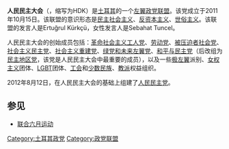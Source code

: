 '''人民民主大会'''（{{lang-tr|Halkların Demokratik Kongresi}}，缩写为HDK）是[[土耳其|土耳其]]的一个[[左翼|左翼]][[政党联盟|政党联盟]]。该党成立于2011年10月15日。该联盟的意识形态是[[民主社会主义|民主社会主义]]、[[反资本主义|反资本主义]]、[[世俗主义|世俗主义]]。该联盟的发言人是Ertuğrul Kürkçü，女性发言人是Sebahat Tuncel。

人民民主大会的创始成员包括：[[革命社会主义工人党|革命社会主义工人党]]、[[劳动党_(土耳其)|劳动党]]、[[被压迫者社会党|被压迫者社会党]]、[[社会主义民主党|社会主义民主党]]、[[社会主义重建党|社会主义重建党]]、[[绿党和未来左翼党|绿党和未来左翼党]]、[[和平与民主党|和平与民主党]]（后改组为[[民主地区党|民主地区党]]，该党是人民民主大会中最重要的成员），以及一些[[极左翼|极左翼]]派别、[[女权主义|女权主义]]团体、[[LGBT|LGBT]]团体、[[工会|工会]]和[[少数民族|少数民族]]、[[教派|教派]]权益组织。

2012年8月12日，在人民民主大会的基础上组建了[[人民民主党_(土耳其)|人民民主党]]。

==参见==
*[[联合六月运动|联合六月运动]]

[[Category:土耳其政党|Category:土耳其政党]]
[[Category:政党联盟|Category:政党联盟]]
